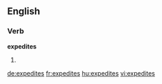 ==English==

===Verb===
'''expedites'''

# {{third-person singular of|expedite}}

[[de:expedites]]
[[fr:expedites]]
[[hu:expedites]]
[[vi:expedites]]